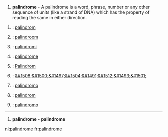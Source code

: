 {{msg:-en-}}

{{msg:-noun-}}
#'''palindrome''' - A palindrome is a word, phrase, number or any other sequence of units (like a strand of DNA) which has the property of reading the same in either direction.

{{msg:-trans-}}
#{{msg:da}}: [[palindrom]]
#{{msg:nl}}: [[palindroom]] {{msg:n}}
#{{msg:fi}}: [[palindromi]]
#{{msg:fr}}: [[palindrome]] {{msg:m}}
#{{msg:de}}: [[Palindrom]] {{msg:n}}
#{{msg:he}}: [[&#1508;&#1500;&#1497;&#1504;&#1491;&#1512;&#1493;&#1501;]]
#{{msg:it}}: [[palindromo]]
#{{msg:pl}}: [[palindrom]]
#{{msg:es}}: [[palíndromo]]
----
{{msg:-fr-}}

{{msg:-noun-}}
#'''palindrome''' {{msg:m}} - '''palindrome'''

[[nl:palindrome]]
[[fr:palindrome]]